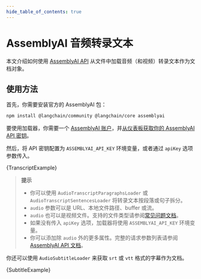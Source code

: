 ```yaml
---
hide_table_of_contents: true
---
```



# AssemblyAI 音频转录文本

本文介绍如何使用 [AssemblyAI API](https://www.assemblyai.com/docs/api-reference/transcripts/submit?utm_source=langchainjs) 从文件中加载音频（和视频）转录文本作为文档对象。

## 使用方法

首先，你需要安装官方的 AssemblyAI 包：

```bash npm2yarn
npm install @langchain/community @langchain/core assemblyai
```

要使用加载器，你需要一个 [AssemblyAI 账户](https://www.assemblyai.com/dashboard/signup?utm_source=langchainjs)，并[从仪表板获取你的 AssemblyAI API 密钥](https://www.assemblyai.com/app/account?utm_source=langchainjs)。

然后，将 API 密钥配置为 `ASSEMBLYAI_API_KEY` 环境变量，或者通过 `apiKey` 选项参数传入。


<CodeBlock language="typescript">{TranscriptExample}</CodeBlock>

> **提示**
>
> - 你可以使用 `AudioTranscriptParagraphsLoader` 或 `AudioTranscriptSentencesLoader` 将转录文本按段落或句子拆分。
> - `audio` 参数可以是 URL、本地文件路径、buffer 或流。
> - `audio` 也可以是视频文件。支持的文件类型请参阅[常见问题文档](https://www.assemblyai.com/docs/concepts/faq?utm_source=langchainjs#:~:text=file%20types%20are%20supported)。
> - 如果没有传入 `apiKey` 选项，加载器将使用 `ASSEMBLYAI_API_KEY` 环境变量。
> - 你可以添加除 `audio` 外的更多属性。完整的请求参数列表请参阅 [AssemblyAI API 文档](https://www.assemblyai.com/docs/api-reference/transcripts/submit?utm_source=langchainjs#create-a-transcript)。

你还可以使用 `AudioSubtitleLoader` 来获取 `srt` 或 `vtt` 格式的字幕作为文档。


<CodeBlock language="typescript">{SubtitleExample}</CodeBlock>